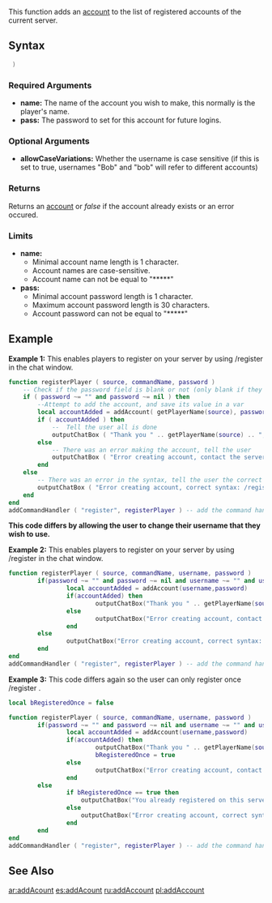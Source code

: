 {{Server function}}

This function adds an [[/account.md|account]] to the list of registered accounts of the current server.

==Syntax== 
<syntaxhighlight lang="lua"> )
</syntaxhighlight>
{{OOP|This function is a static function underneath the Account class.|[[/Account.md|Account]].add ||}}
===Required Arguments=== 
<!-- List each argument one per line. This should be the argument's name as in the argument list above, NOT the argument's data type -->
*'''name:''' The name of the account you wish to make, this normally is the player's name.
*'''pass:''' The password to set for this account for future logins.

===Optional Arguments===
*'''allowCaseVariations:''' Whether the username is case sensitive (if this is set to true, usernames "Bob" and "bob" will refer to different accounts)

===Returns===
Returns an [[/account.md|account]] or ''false'' if the account already exists or an error occured.

===Limits===
*'''name:'''
** Minimal account name length is 1 character.
** Account names are case-sensitive.
** Account name can not be equal to "*****"
*'''pass:'''
** Minimal account password length is 1 character.
** Maximum account password length is 30 characters.
** Account password can not be equal to "*****"

==Example== 
'''Example 1:''' This enables players to register on your server by using /register <password> in the chat window.
<syntaxhighlight lang="lua">
function registerPlayer ( source, commandName, password )
	-- Check if the password field is blank or not (only blank if they didnt enter one)
	if ( password ~= "" and password ~= nil ) then
		--Attempt to add the account, and save its value in a var
		local accountAdded = addAccount( getPlayerName(source), password )
		if ( accountAdded ) then
			--  Tell the user all is done
			outputChatBox ( "Thank you " .. getPlayerName(source) .. ", you're now registed, you can login with /login", source )
		else
			-- There was an error making the account, tell the user
			outputChatBox ( "Error creating account, contact the server admin", source )
		end
	else
		-- There was an error in the syntax, tell the user the correct syntax.
		outputChatBox ( "Error creating account, correct syntax: /register <password>", source )
	end
end
addCommandHandler ( "register", registerPlayer ) -- add the command handler
</syntaxhighlight>

'''This code differs by allowing the user to change their username that they wish to use.'''

'''Example 2:''' This enables players to register on your server by using /register <username> <password> in the chat window.
<syntaxhighlight lang="lua">
function registerPlayer ( source, commandName, username, password )
        if(password ~= "" and password ~= nil and username ~= "" and username ~= nil) then
                local accountAdded = addAccount(username,password)
                if(accountAdded) then
                        outputChatBox("Thank you " .. getPlayerName(source) .. ", you're now registed, you can login with /login",source)
                else
                        outputChatBox("Error creating account, contact the server admin.",source)
                end
        else
                outputChatBox("Error creating account, correct syntax: /register <nick> <pass>",source)
        end
end
addCommandHandler ( "register", registerPlayer ) -- add the command handler
</syntaxhighlight>

'''Example 3:''' This code differs again so the user can only register once /register <username> <password>.
<syntaxhighlight lang="lua">
local bRegisteredOnce = false

function registerPlayer ( source, commandName, username, password )
        if(password ~= "" and password ~= nil and username ~= "" and username ~= nil and bRegisteredOnce == false) then
                local accountAdded = addAccount(username,password)
                if(accountAdded) then
                        outputChatBox("Thank you " .. getPlayerName(source) .. ", you're now registed, you can login with /login",source)
                        bRegisteredOnce = true
                else
                        outputChatBox("Error creating account, contact the server admin.",source)
                end
        else
                if bRegisteredOnce == true then
                    outputChatBox("You already registered on this server!",source)
                else
                    outputChatBox("Error creating account, correct syntax: /register <nick> <pass>",source)
                end
        end
end
addCommandHandler ( "register", registerPlayer ) -- add the command handler
</syntaxhighlight>

==See Also==
<!-- Change FunctionArea to the area that this function is in on the main function list page, e.g. Server, Player, Vehicle etc -->
{{Account_functions}}

[[/ar:addAcount.md|ar:addAcount]]
[[/es:addAcount.md|es:addAcount]]
[[/ru:addAccount.md|ru:addAccount]]
[[/pl:addAccount.md|pl:addAccount]]